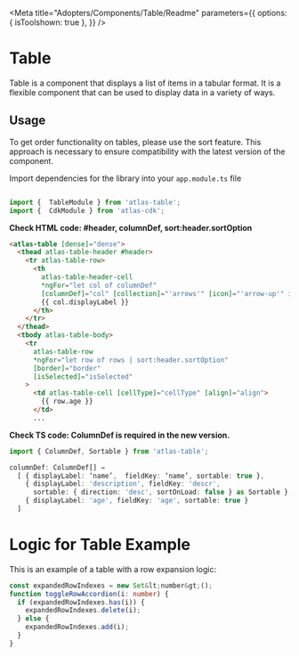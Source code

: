 
<Meta title="Adopters/Components/Table/Readme" 
parameters={{
    options: {
      isToolshown: true
    },
  }}
 />

# Table

Table is a component that displays a list of items in a tabular format. It is a flexible component that can be used to display data in a variety of ways.

## Usage

To get order functionality on tables, please use the sort feature. This approach is necessary to ensure compatibility with the latest version of the component.

Import dependencies for the library into your ```app.module.ts``` file

```ts

import {  TableModule } from 'atlas-table';
import {  CdkModule } from 'atlas-cdk';

```

**Check HTML code: #header, columnDef, sort:header.sortOption**

```html
<atlas-table [dense]="dense">
  <thead atlas-table-header #header>
    <tr atlas-table-row>
      <th
        atlas-table-header-cell
        *ngFor="let col of columnDef"
        [columnDef]="col" [collection]="'arrows'" [icon]="'arrow-up'" iconSize="xsmall">>
        {{ col.displayLabel }}
      </th>
    </tr>
  </thead>
  <tbody atlas-table-body>
    <tr
      atlas-table-row
      *ngFor="let row of rows | sort:header.sortOption"
      [border]="border"
      [isSelected]="isSelected"
    >
      <td atlas-table-cell [cellType]="cellType" [align]="align">
        {{ row.age }}
      </td>
      ...
```

**Check TS code: ColumnDef is required in the new version.**

```ts
import { ColumnDef, Sortable } from 'atlas-table';

columnDef: ColumnDef[] = 
  [ { displayLabel: ‘name’,  fieldKey: ‘name’, sortable: true },
    { displayLabel: 'description', fieldKey: 'descr',
      sortable: { direction: 'desc', sortOnLoad: false } as Sortable },
    { displayLabel: 'age', fieldKey: 'age', sortable: true }
  ]
```
# Logic for Table Example
This is an example of a table with a row expansion logic:

```ts
const expandedRowIndexes = new Set&lt;number&gt;();
function toggleRowAccordion(i: number) {
  if (expandedRowIndexes.has(i)) {
    expandedRowIndexes.delete(i);
  } else {
    expandedRowIndexes.add(i);
  }
}
```
        